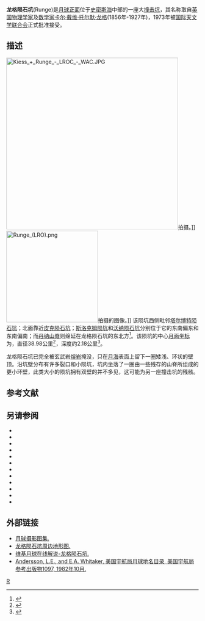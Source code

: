 {{lunar crater data|
 image=Runge crater AS15-M-0923.jpg|240px|
 caption=[[阿波罗15号|阿波罗15号]]测绘相机拍摄的图像|
 latitude=2.43|
 N_or_S=S|
 longitude=86.81| 
 E_or_W=E|
 diameter=38.98公里|
 depth=2.18公里|
 colong=274|
 eponym=[[卡尔·龙格|卡尔·戴·托·龙格]]}}
'''龙格陨石坑'''(Runge)是[[月球正面|月球正面]]位于[[史密斯海|史密斯海]]中部的一座大[[撞击坑|撞击坑]]，其名称取自[[英国|英国]][[物理学家|物理学家]]及[[数学家|数学家]][[卡尔·龙格|卡尔·戴维·托尔默·龙格]](1856年-1927年)，1973年被[[国际天文学联合会|国际天文学联合会]]正式批准接受。

==描述==
[[Image:Kiess_+_Runge_-_LROC_-_WAC.JPG|450px]]拍摄。]]
[[Image:Runge_(LRO).png|240px]]拍摄的图像。]]
该陨坑西侧毗邻[[塔尔博特陨石坑|塔尔博特陨石坑]]；北面靠近[[皮克陨石坑|皮克陨石坑]]；[[斯洛克姆陨坑|斯洛克姆陨坑]]和[[沃纳陨石坑|沃纳陨石坑]]分别位于它的东南偏东和东南偏南；而[[丹纳山脊|丹纳山脊]]则绵延在龙格陨石坑的东北方<ref>{{Cite web |url=http://planetarynames.wr.usgs.gov/images/Lunar/lac_81_lo.pdf |title=Crater Runge on the LAC-81 map |accessdate=2016-08-19 |archive-date=2013-02-20 |archive-url=https://web.archive.org/web/20130220184629/http://planetarynames.wr.usgs.gov/images/Lunar/lac_81_lo.pdf |dead-url=no }}</ref>。该陨坑的中心[[月面坐标|月面坐标]]为{{Coord|2.43|S|86.81|E|globe:Moon|nogoogle=1|noosm=1}}，直径38.98公里<ref name="IAU">{{Cite web |url=http://planetarynames.wr.usgs.gov/Feature/5223 |title=Directory of the International Astronomical Union |accessdate=2016-08-19 |archive-date=2020-11-27 |archive-url=https://web.archive.org/web/20201127014322/https://planetarynames.wr.usgs.gov/Feature/5223 |dead-url=no }}</ref>，深度约2.18公里<ref>{{Cite web |url=http://fisherka.csolutionshosting.net/astronote/plan/craterdepth/html/CraterDepthFeatureNameWestfall.html |title=John E. Westfall's Atlas of the Lunar Terminator, Cambridge Univ. Press (2000) |accessdate=2016-08-19 |archive-date=2014-12-18 |archive-url=https://archive.today/20141218234310/http://fisherka.csolutionshosting.net/astronote/plan/craterdepth/html/CraterDepthFeatureNameWestfall.html |dead-url=no }}</ref>。

龙格陨石坑已完全被玄武岩[[熔岩|熔岩]]掩没，只在[[月海|月海]]表面上留下一圈矮浅、环状的壁顶。沿坑壁分布有许多裂口和小陨坑，坑内坐落了一圈由一些残存的山脊所组成的更小环壁，此类大小的陨坑拥有双壁的并不多见，这可能为另一座撞击坑的残骸。

==参考文献==
{{reflist}}

==另请参阅==
{{refbegin}}
* {{cite book
  | last1 = Andersson
  | first1 = L. E.
  | last2 = Whitaker
  | first2 = E. A.
  | authorlink2 = Ewen Whitaker
  | date = 1982
  | title = [[NASA|NASA]] Catalogue of Lunar Nomenclature
  | publisher = NASA RP-1097
  | ref = harv
  }}
* {{cite web
  | last = Blue
  | first = Jennifer
  | date = July 25, 2007
  | title = Gazetteer of Planetary Nomenclature
  | publisher = [[United_States_Geological_Survey|USGS]]
  | url = http://planetarynames.wr.usgs.gov/
  | accessdate = 2007-08-05
  | ref = harv
  | archive-date = 2019-12-05
  | archive-url = https://web.archive.org/web/20191205162958/https://planetarynames.wr.usgs.gov/
  | dead-url = no
  }}
* {{cite book
  | last1 = Bussey
  | first1 = B.
  | authorlink1 = Ben Bussey
  | last2 = Spudis
  | first2 = P.
  | authorlink2 = Paul Spudis
  | date = 2004
  | title = The Clementine Atlas of the Moon
  | publisher = Cambridge University Press
  | location = New York
  | isbn = 978-0-521-81528-4
  | ref = harv
  }}
* {{cite book
  | last1 = Cocks
  | first1 = Elijah E.
  | last2 = Cocks
  | first2 = Josiah C.
  | date = 1995
  | title = Who's Who on the Moon: A Biographical Dictionary of Lunar Nomenclature
  | url = https://archive.org/details/isbn_9780936389271
  | publisher = Tudor Publishers
  | isbn = 978-0-936389-27-1
  | ref = harv
  }}
* {{cite web
  | last = McDowell
  | first = Jonathan
  | date = July 15, 2007
  | url = http://host.planet4589.org/astro/lunar/
  | title = Lunar Nomenclature
  | publisher = Jonathan's Space Report
  | accessdate = 2007-10-24
  | ref = harv
  | archive-date = 2019-06-21
  | archive-url = https://web.archive.org/web/20190621012337/http://host.planet4589.org/astro/lunar/
  | dead-url = no
  }}
* {{cite journal| last1 = Menzel| first1 = D. H.| last2 = Minnaert| first2 = M.| last3 = Levin| first3 = B.| last4 = Dollfus| first4 = A.| last5 = Bell| first5 = B.| title = Report on Lunar Nomenclature by the Working Group of Commission 17 of the IAU| doi = 10.1007/BF00171763| journal = Space Science Reviews| volume = 12| issue = 2| pages = 136–186| date = 1971| bibcode = 1971SSRv...12..136M| ref = harv}}
* {{cite book
  | first = Patrick
  | last = Moore
  | authorlink = Patrick Moore
  | date = 2001
  | title = On the Moon
  | url = https://archive.org/details/patrickmooreonmo00patr
  | publisher = Sterling Publishing Co.
  | isbn = 978-0-304-35469-6
  | ref = harv
  }}
* {{cite book
  | first = Fred W.
  | last = Price
  | date = 1988
  | title = The Moon Observer's Handbook
  | publisher = Cambridge University Press
  | isbn = 978-0-521-33500-3
  | ref = harv
  }}
* {{cite book
  | last = Rükl
  | first = Antonín
  | authorlink = Antonín Rükl
  | date = 1990
  | title = Atlas of the Moon
  | publisher = Kalmbach Books
  | isbn = 978-0-913135-17-4
  | ref = harv
  }}
* {{cite book
  | last = Webb
  | first = Rev. T. W.
  | authorlink = Thomas William Webb
  | date = 1962
  | title = Celestial Objects for Common Telescopes
  | url = https://archive.org/details/celestialobjects00webb
  | edition = 6th revised
  | publisher = Dover
  | isbn = 978-0-486-20917-3
  | ref = harv
  }}
* {{cite book
  | first = Ewen A.
  | last = Whitaker
  | authorlink = Ewen Whitaker
  | date = 1999
  | title = Mapping and Naming the Moon
  | publisher = Cambridge University Press
  | isbn = 978-0-521-62248-6
  | ref = harv
  }}
* {{cite book
  | first = Peter T.
  | last = Wlasuk
  | date = 2000
  | title = Observing the Moon
  | publisher = Springer
  | isbn = 978-1-85233-193-1
  | ref = harv
 }}
{{refend}}

==外部链接==
*[http://www.lpi.usra.edu/resources/lunar_orbiter/bin/srch_nam.shtml?Runge%7C0 月球摄影图集.] {{Wayback|url=http://www.lpi.usra.edu/resources/lunar_orbiter/bin/srch_nam.shtml?Runge%7C0 |date=20201127013132 }}
*[http://www.lpi.usra.edu/resources/mapcatalog/LTO/lto81b2_1/ 龙格陨石坑周边地形图.] {{Wayback|url=http://www.lpi.usra.edu/resources/mapcatalog/LTO/lto81b2_1/ |date=20201127014548 }}
*[http://the-moon.wikispaces.com/Runge 维基月球在线解说-龙格陨石坑.] {{Wayback|url=http://the-moon.wikispaces.com/Runge |date=20180707091004 }}
*[http://planet4589.org/astro/lunar/RP-1097.pdf Andersson, L.E., and E.A. Whitaker, 美国宇航局月球地名目录, 美国宇航局参考出版物1097, 1982年10月.] {{Wayback|url=http://planet4589.org/astro/lunar/RP-1097.pdf |date=20141006125838 }}

[[Category:月球环形山|R]]
{{月球環形山 (R-S)}}